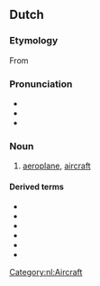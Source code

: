 ==Dutch==
{{wikipedia|lang=nl}}

===Etymology===
From {{compound|vliegen|tuig|t1=to fly|t2=rig, device|lang=nl}}

===Pronunciation===
* {{IPA|/ˈvlix.tœy̯x/|lang=nl}}
* {{audio|Nl-vliegtuig.ogg|Audio|lang=nl}}
* {{hyphenation|vlieg|tuig|lang=nl}}

===Noun===
{{nl-noun|n|-en|vliegtuigje}}

# [[aeroplane]], [[aircraft]]

====Derived terms====
* {{l|nl|chartervliegtuig}}
* {{l|nl|passagiersvliegtuig}}
* {{l|nl|snuffelvliegtuig}}
* {{l|nl|vliegtuigongeluk}}
* {{l|nl|vrachtvliegtuig}}
* {{l|nl|zweefvliegtuig}}

[[Category:nl:Aircraft]]